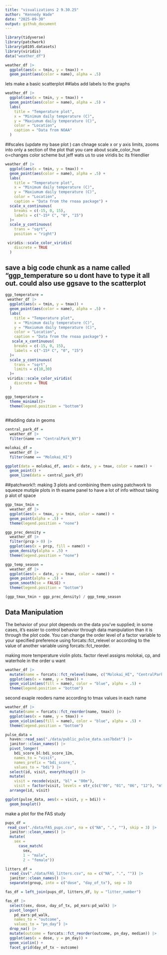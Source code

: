 ```yaml
---
title: "visualizations 2 9.30.25"
author: "Kennedy Wade"
date: "2025-09-30"
output: github_document
---
```


```r
library(tidyverse)
library(patchwork)
library(p8105.datasets)
library(viridis)
data("weather_df")
```

```r
weather_df |> 
  ggplot(aes(x = tmin, y = tmax)) + 
  geom_point(aes(color = name), alpha = .5)
```

lets make a basic scatterplot
##labs add labels to the graphs


```r
weather_df |> 
  ggplot(aes(x = tmin, y = tmax)) + 
  geom_point(aes(color = name), alpha = .5) + 
  labs(
    title = "Temperature plot",
    x = "Minimum daily temperature (C)",
    y = "Maxiumum daily temperature (C)",
    color = "Location",
    caption = "Data from NOAA"
  )
```


##scales (update my base plot )
can chnage scale x or y axis limits, zooms into only a section of the plot that you care about  scale_color_hue o=changes color scheme but jeff wats us to use viridis bc its friendlier 

```r
weather_df |> 
  ggplot(aes(x = tmin, y = tmax)) + 
  geom_point(aes(color = name), alpha = .5) + 
  labs(
    title = "Temperature plot",
    x = "Minimum daily temperature (C)",
    y = "Maxiumum daily temperature (C)",
    color = "Location",
    caption = "Data from the rnoaa package") + 
  scale_x_continuous(
    breaks = c(-15, 0, 15), 
    labels = c("-15º C", "0", "15")
  )+
  scale_y_continuous(
    trans = "sqrt", 
    position = "right")

 viridis::scale_color_viridis(
    discrete = TRUE
  )

```

## save a big code chunk as a name called "ggp_temperature so u dont have to type it all out. could also use ggsave to the scatterplot 



```r
ggp_temperature = 
 weather_df |> 
  ggplot(aes(x = tmin, y = tmax)) + 
  geom_point(aes(color = name), alpha = .5) + 
  labs(
    title = "Temperature plot",
    x = "Minimum daily temperature (C)",
    y = "Maxiumum daily temperature (C)",
    color = "Location",
    caption = "Data from the rnoaa package") + 
   scale_x_continuous(
    breaks = c(-15, 0, 15), 
    labels = c("-15º C", "0", "15")
  )+
  scale_y_continuous(
    trans = "sqrt", 
    limits = c(10,30)
  )+
 viridis::scale_color_viridis(
    discrete = TRUE
  )

```


```r
ggp_temperature =
  theme_minimal()+
  theme(legend.position = "bottom")
 
```

##adding data in geoms

```r
central_park_df = 
  weather_df |> 
  filter(name == "CentralPark_NY")

molokai_df = 
  weather_df |> 
  filter(name == "Molokai_HI")

ggplot(data = molokai_df, aes(x = date, y = tmax, color = name)) + 
  geom_point() + 
  geom_line(data = central_park_df) 
```

##patchwork!!: making 3 plots and combining them using patchwork to squeeze mutiple plots in th esame panel to have a lot of info without taking p alot of space 

```r
ggp_tmax_tmin = 
  weather_df |> 
  ggplot(aes(x = tmax, y = tmin, color = name)) + 
  geom_point(alpha = .5) +
  theme(legend.position = "none")

ggp_prec_density = 
  weather_df |> 
  filter(prcp > 0) |> 
  ggplot(aes(x = prcp, fill = name)) + 
  geom_density(alpha = .5) + 
  theme(legend.position = "none")

ggp_temp_season = 
  weather_df |> 
  ggplot(aes(x = date, y = tmax, color = name)) + 
  geom_point(alpha = .5) +
  geom_smooth(se = FALSE) + 
  theme(legend.position = "bottom")

(ggp_tmax_tmin + ggp_prec_density) / ggp_temp_season
```


## Data Manipulation

The behavior of your plot depends on the data you’ve supplied; in some cases, it’s easier to control behavior through data manipulation than it is through the plot code. You can change the order level of a factor variable to your specified preference using forcats::fct_relevel or according to the value of another variable using forcats::fct_reorder.


making more temperature violin plots. factor rlevel assigns molokai, cp, and waterhole in the order u want 
```r
weather_df |>
  mutate(name = forcats::fct_relevel(name, c("Molokai_HI", "CentralPark_NY", "Waterhole_WA"))) |> 
  ggplot(aes(x = name, y = tmax)) + 
  geom_violin(aes(fill = name), color = "blue", alpha = .5) + 
  theme(legend.position = "bottom")
```

second exaple reoders name according to tmax values in each name 
```r
weather_df |>
  mutate(name = forcats::fct_reorder(name, tmax)) |> 
  ggplot(aes(x = name, y = tmax)) + 
  geom_violin(aes(fill = name), color = "blue", alpha = .5) + 
  theme(legend.position = "bottom")
```


```r
pulse_data = 
  haven::read_sas("./data/public_pulse_data.sas7bdat") |>
  janitor::clean_names() |>
  pivot_longer(
    bdi_score_bl:bdi_score_12m,
    names_to = "visit", 
    names_prefix = "bdi_score_",
    values_to = "bdi") |>
  select(id, visit, everything()) |>
  mutate(
    visit = recode(visit, "bl" = "00m"),
    visit = factor(visit, levels = str_c(c("00", "01", "06", "12"), "m"))) |>
  arrange(id, visit)

ggplot(pulse_data, aes(x = visit, y = bdi)) + 
  geom_boxplot()
```

make a plot for the FAS study 

```r
pups_df = 
 read_csv("./data/FAS_pups.csv", na = c("NA", ".", ""), skip = 3) |>
  janitor::clean_names() |>
  mutate(
    sex = 
      case_match(
        sex, 
        1 ~ "male", 
        2 ~ "female"))

litters_df = 
  read_csv("./data/FAS_litters.csv", na = c("NA", ".", "")) |>
  janitor::clean_names() |>
  separate(group, into = c("dose", "day_of_tx"), sep = 3)

fas_df = left_join(pups_df, litters_df, by = "litter_number") 

fas_df |> 
  select(sex, dose, day_of_tx, pd_ears:pd_walk) |> 
  pivot_longer(
    pd_ears:pd_walk,
    names_to = "outcome", 
    values_to = "pn_day") |> 
  drop_na() |> 
  mutate(outcome = forcats::fct_reorder(outcome, pn_day, median)) |> 
  ggplot(aes(x = dose, y = pn_day)) + 
  geom_violin() + 
  facet_grid(day_of_tx ~ outcome)
```




















